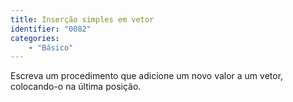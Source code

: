 ```yaml
---
title: Inserção simples em vetor
identifier: "0082"
categories:
    - "Básico"
---
```


::: {.exercicio}
Escreva um procedimento que adicione um novo valor a um vetor, colocando-o na última posição.

<!-- @sol-0082 -->
:::